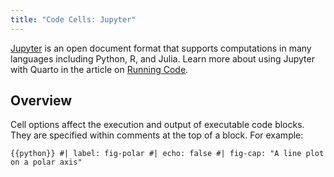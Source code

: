 ```yaml
---
title: "Code Cells: Jupyter"
---
```


[Jupyter](https://jupyter.org) is an open document format that supports computations in many languages including Python, R, and Julia. Learn more about using Jupyter with Quarto in the article on [Running Code](../../computations/running-code.qmd).

## Overview

Cell options affect the execution and output of executable code blocks. They are specified within comments at the top of a block. For example:

``` {{python}}
#| label: fig-polar
#| echo: false
#| fig-cap: "A line plot on a polar axis"
```

